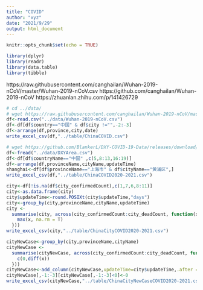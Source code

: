 ```yaml
---
title: "COVID"
author: "xyz"
date: "2021/9/29"
output: html_document
---
```


```r
knitr::opts_chunk$set(echo = TRUE)
```

```r
library(dplyr)
library(readr)
library(data.table)
library(tibble)
```

https://raw.githubusercontent.com/canghailan/Wuhan-2019-nCoV/master/Wuhan-2019-nCoV.csv
https://github.com/canghailan/Wuhan-2019-nCoV
https://zhuanlan.zhihu.com/p/141426729

```r
# cd ../data/
# wget https://raw.githubusercontent.com/canghailan/Wuhan-2019-nCoV/master/Wuhan-2019-nCoV.csv
df<-read.csv("../data/Wuhan-2019-nCoV.csv")
df<-df[df$country=="中国" & df$city !="",-2:-3]
df<-arrange(df,province,city,date)
write_excel_csv(df,"../table/ChinaCOVID.csv")
```

```r
# wget https://github.com/BlankerL/DXY-COVID-19-Data/releases/download/2021.09.30/DXYArea.csv
df<-fread("../data/DXYArea.csv")
df<-df[df$countryName=="中国" ,c(5,8:13,16:19)]
df<-arrange(df,provinceName,cityName,updateTime)
shanghai<-df[df$provinceName=="上海市" & df$cityName=="黄浦区",]
write_excel_csv(df,"../table/ChinaCOVID2020-2021.csv")

city<-df[!is.na(df$city_confirmedCount),c(1,7,6,8:11)]
city<-as.data.frame(city)
city$updateTime<-round.POSIXt(city$updateTime,"days")
city<-group_by(city,provinceName,cityName,updateTime) 
city <-
  summarise(city, across(city_confirmedCount:city_deadCount, function(x) {
    max(x, na.rm = T)
  }))
write_excel_csv(city,"../table/ChinaCityCOVID2020-2021.csv")

cityNewCase<-group_by(city,provinceName,cityName)
cityNewCase <-
  summarise(cityNewCase, across(city_confirmedCount:city_deadCount, function(x) {
    c(0,diff(x))
  }))
cityNewCase<-add_column(cityNewCase,updateTime=city$updateTime,.after = 2)
cityNewCase[,-1:-3][cityNewCase[,-1:-3]<0]<-0
write_excel_csv(cityNewCase,"../table/ChinaCityNewCaseCOVID2020-2021.csv")
```

